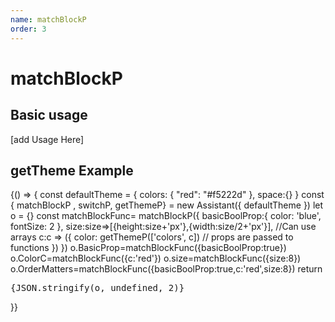 ```yaml
---
name: matchBlockP
order: 3
---
```



# matchBlockP

## Basic usage
[add Usage Here]
## getTheme Example
<Playground>
   {() => {
  const defaultTheme = { colors: { "red": "#f5222d" }, space:{} }
const { matchBlockP , switchP, getThemeP} = new Assistant({ defaultTheme })
let o = {}
const matchBlockFunc= matchBlockP({
basicBoolProp:{
    color: 'blue',
    fontSize: 2
  },
  size:size=>[{height:size+'px'},{width:size/2+'px'}], //Can use arrays
  c:c => ({
    color: getThemeP(['colors', c]) // props are passed to functions
  })
})
o.BasicProp=matchBlockFunc({basicBoolProp:true})
o.ColorC=matchBlockFunc({c:'red'})
o.size=matchBlockFunc({size:8})
o.OrderMatters=matchBlockFunc({basicBoolProp:true,c:'red',size:8})
    return <pre style={{fontSize:'.8rem'}}>{JSON.stringify(o, undefined, 2)}</pre>
  }}

</Playground>

